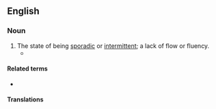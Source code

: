 ==English==

===Noun===
{{en-noun|~}}

# The state of being [[sporadic]] or [[intermittent]]; a lack of flow or fluency.
#* {{quote-book|1=en|year=1898|author=H.G. Wells|authorlink=H.G. Wells|title={{w|The War of the Worlds}}|publisher=William Heinemann|location=London|page=270|passage=I remember he wound up with my health, proposed in a speech of small variety and considerable '''intermittence'''.}}

====Related terms====
* {{l|en|intermittent}}

====Translations====
{{trans-see|state of being intermittent|intermittency}}